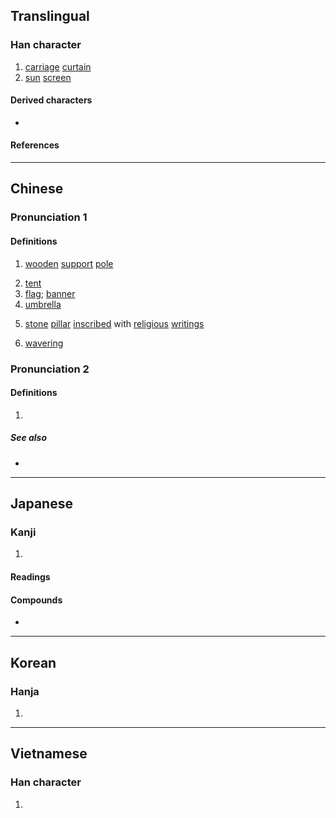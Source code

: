 {{also|橦}}
{{character info}}
==Translingual==

===Han character===
{{Han char|rn=50|rad=巾|as=12|sn=15|four=40214|canj=LBYTG|ids=⿰巾童}}

# [[carriage]] [[curtain]]
# [[sun]] [[screen]]

====Derived characters====
* {{l|mul|[[𢤖]]}}

====References====
{{Han ref|kx=0337.010|dkj=09087|dj=0643.250|hdz=10755.030|uh=5E62}}

----

==Chinese==
{{zh-forms}}

===Pronunciation 1===
{{zh-pron
|m=chuáng
|c=cong4,zong6
|h=pfs=
|md=
|mn=ml:tōng/tw:tông/twv,xm:thōng
|w=
|mc=1
|oc=1,1
|cat=n,a
}}

====Definitions====
{{zh-hanzi}}

# {{lb|zh|obsolete}} [[wooden]] [[support]] [[pole]] {{gl|''[[particularly]]'' a [[wooden]] [[tentpole]], [[flagpole]], or [[umbrella]] [[shaft]]}}
# [[tent]]
# [[flag]]; [[banner]]
# [[umbrella]]
# {{lb|zh|Buddhism}} [[stone]] [[pillar]] [[inscribe]]d with [[religious]] [[writing]]s
# [[wavering]] {{gl|in the manner of a shadow}}

===Pronunciation 2===
{{zh-pron
|m=zhuàng
|c=tong4
|h=pfs=
|md=
|mn=thōng
|w=
|mc=2
|oc=n,2
|cat=cls
}}

====Definitions====
{{zh-hanzi}}

# {{zh-classifier|buildings}}

=====See also=====
* {{zh-l|間}}

{{zh-cat|Intermediate}}

----

==Japanese==

===Kanji===
{{ja-kanji|grade=|rs=巾12}}

# {{rfdef|ja|sort=巾12}}

====Readings====
{{ja-readings
|goon=どう<だう
|kanon=とう<たう
|kun=はた-
}}

====Compounds====
* {{ja-r|幢幡|どうばん}}

----

==Korean==

===Hanja===
{{ko-hanja|hangeul=[[당]]|rv=dang|mr=tang}}

# {{rfdef|ko|sort=巾12}}

----

==Vietnamese==

===Han character===
{{vi-readings|rs=巾12|reading=choàng}}

# {{rfdef|vi|sort=巾12}}